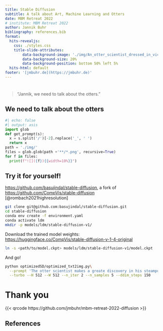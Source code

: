 ```yaml
---
title: Stable Diffusion
subtitle: A talk about Art, Machine Learning and Otters
date: MBM Retreat 2022
# institute: MBM Retreat 2022
author: Jannik Buhr
bibliography: references.bib  
format:
  hits-revealjs:
    css: ./styles.css
    title-slide-attributes:
        data-background-image: './img/An_otter_scientist_dressed_in_victorian_style_clothing_drinking_a_cup_of_coffee._The_otter_scientist_is_wearing_a_top_hat./seed_298317_00007.png'
        data-background-size: 20%
        data-background-position: bottom 50% left 5%
  hits-html: default
footer: '[jmbuhr.de](https://jmbuhr.de)'
---
```


#

> "Jannik, we need to talk about the otters."

## We need to talk about the otters {.scrollable .otters}

```python
#| echo: false
#| output: asis
import glob
def get_prompt(s):
  x = s.split('/')[-2].replace('_', ' ')
  return x
path = './img/'
files = glob.glob(path +'**/*.png', recursive=True)
for f in files:
  print(f"![]({f}){{width=10%}}")
```

## Try it for yourself!

<https://github.com/basujindal/stable-diffusion>, a fork of <https://github.com/CompVis/stable-diffusion> [@rombach2021highresolution]

```bash
git clone git@github.com:basujindal/stable-diffusion.git
cd stable-diffusion
conda env create -f environment.yaml
conda activate ldm
mkdir -p models/ldm/stable-diffusion-v1/
```

Download the trained model weights: <https://huggingface.co/CompVis/stable-diffusion-v-1-4-original>

```bash
ln -s <path/to/model.ckpt> models/ldm/stable-diffusion-v1/model.ckpt 
```

And go!

```bash
python optimizedSD/optimized_txt2img.py\
  --prompt 'The otter scientist makes a greate discovery in his steampunk chemistry laboratory'\
  --turbo --H 512 --W 512 --n_iter 2 --n_samples 5 --ddim_steps 150
```

# Thank you

{{< qrcode https://github.com/jmbuhr/mbm-retreat-2022-diffusion >}}

## References

:::{#refs}
:::

